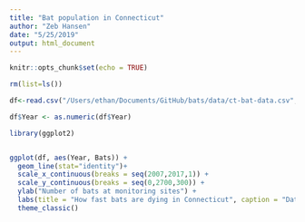 ```yaml
---
title: "Bat population in Connecticut"
author: "Zeb Hansen"
date: "5/25/2019"
output: html_document
---
```


```r
knitr::opts_chunk$set(echo = TRUE)
```

```r
rm(list=ls())

df<-read.csv("/Users/ethan/Documents/GitHub/bats/data/ct-bat-data.csv", sep = ";")

df$Year <- as.numeric(df$Year) 

```

```r
library(ggplot2)


ggplot(df, aes(Year, Bats)) + 
  geom_line(stat="identity")+
  scale_x_continuous(breaks = seq(2007,2017,1)) +
  scale_y_continuous(breaks = seq(0,2700,300)) +
  ylab("Number of bats at monitoring sites") +
  labs(title = "How fast bats are dying in Connecticut", caption = "Data from ct.gov") +
  theme_classic()

```

